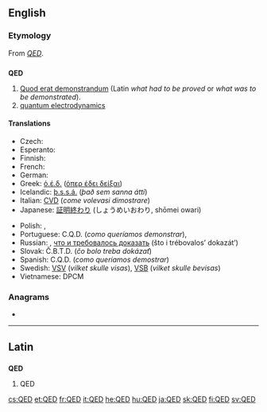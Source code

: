 ==English==
{{wikipedia}}

===Etymology===
From {{etyl|la}} ''[[#Latin|QED]]''.

==={{initialism}}===
'''QED'''

# [[quod erat demonstrandum|Quod erat demonstrandum]] (Latin ''what had to be proved'' or ''what was to be demonstrated'').
# [[quantum electrodynamics]]

====Translations====
{{trans-top|quod erat demonstrandum}}
* Czech: {{t|cs|c.b.d.}} {{italbrac|co bylo dokázat}}
* Esperanto: {{t+|fi|KEP}} {{italbrac|kio estis pruvota}}
* Finnish: {{t+|fi|MOT}} {{italbrac|mikä oli todistettava}}
* French: {{t+|fr|CQFD}} {{italbrac|ce qu'il fallait démontrer}}
* German: {{t|de|w.z.b.w.}} {{italbrac|was zu beweisen war}}
* Greek: [[ό.έ.δ.]] ([[όπερ έδει δείξαι]])
* Icelandic: [[þ.s.s.á.]] (''það sem sanna átti'')
* Italian: [[CVD]] (''come volevasi dimostrare'')
* Japanese: [[証明終わり]] (しょうめいおわり, shōmei owari)
{{trans-mid}}
* Polish: {{t|pl|c.b.d.o.}} {{italbrac|co było do okazania}}, {{t|pl|c.b.d.u.}} {{italbrac|co było do udowodnienia}}
* Portuguese: C.Q.D. (''como queríamos demonstrar''), {{t|pt|c.q.d.|tr=''caramba que difícil''}}
* Russian: {{t+|ru|ч. т. д.}}, [[что и требовалось доказать]] (što i trébovalos’ dokazát’)
* Slovak: Č.B.T.D. (''čo bolo treba dokázať'')
* Spanish: C.Q.D. (''como queríamos demostrar'')
* Swedish: [[VSV]] (''vilket skulle visas''), [[VSB]] (''vilket skulle bevisas'')
* Vietnamese: DPCM
{{trans-bottom}}

===Anagrams===
* {{alphagram|[[DEQ#English|DEQ]]}} 


----
==Latin==
{{wikipedia|lang=la}}

==={{initialism}}===
'''QED'''

# QED

[[cs:QED]]
[[et:QED]]
[[fr:QED]]
[[it:QED]]
[[he:QED]]
[[hu:QED]]
[[ja:QED]]
[[sk:QED]]
[[fi:QED]]
[[sv:QED]]